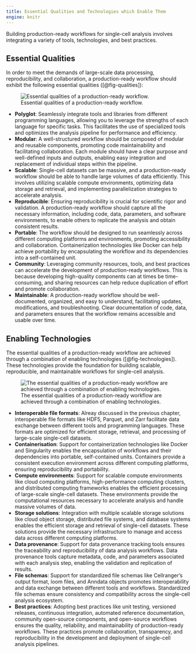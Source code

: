 ```yaml
---
title: Essential Qualities and Technologies which Enable Them
engine: knitr
---
```


Building production-ready workflows for single-cell analysis involves integrating a variety of tools, technologies, and best practices.

## Essential Qualities

In order to meet the demands of large-scale data processing, reproducibility, and collaboration, a production-ready workflow should exhibit the following essential qualities ([@fig-qualities]):

![Essential qualities of a production-ready workflow.](images/qualities.svg){#fig-qualities}

* **Polyglot**: Seamlessly integrate tools and libraries from different programming languages, allowing you to leverage the strengths of each language for specific tasks. This facilitates the use of specialized tools and optimizes the analysis pipeline for performance and efficiency.
* **Modular**: A well-structured workflow should be composed of modular and reusable components, promoting code maintainability and facilitating collaboration. Each module should have a clear purpose and well-defined inputs and outputs, enabling easy integration and replacement of individual steps within the pipeline.
* **Scalable**: Single-cell datasets can be massive, and a production-ready workflow should be able to handle large volumes of data efficiently. This involves utilizing scalable compute environments, optimizing data storage and retrieval, and implementing parallelization strategies to accelerate analysis.
* **Reproducible**: Ensuring reproducibility is crucial for scientific rigor and validation. A production-ready workflow should capture all the necessary information, including code, data, parameters, and software environments, to enable others to replicate the analysis and obtain consistent results.
* **Portable**: The workflow should be designed to run seamlessly across different computing platforms and environments, promoting accessibility and collaboration. Containerization technologies like Docker can help achieve portability by encapsulating the workflow and its dependencies into a self-contained unit.
* **Community**: Leveraging community resources, tools, and best practices can accelerate the development of production-ready workflows. This is because developing high-quality components can at times be time-consuming, and sharing resources can help reduce duplication of effort and promote collaboration.
* **Maintainable**: A production-ready workflow should be well-documented, organized, and easy to understand, facilitating updates, modifications, and troubleshooting. Clear documentation of code, data, and parameters ensures that the workflow remains accessible and usable over time.

## Enabling Technologies

The essential qualities of a production-ready workflow are achieved through a combination of enabling technologies ([@fig-technologies]). These technologies provide the foundation for building scalable, reproducible, and maintainable workflows for single-cell analysis.

![The essential qualities of a production-ready workflow are achieved through a combination of enabling technologies.](images/technologies.svg){#fig-technologies}

* **Interoperable file formats**: Alreay discussed in the previous chapter, interoperable file formats like HDF5, Parquet, and Zarr facilitate data exchange between different tools and programming languages. These formats are optimized for efficient storage, retrieval, and processing of large-scale single-cell datasets.
* **Containerisation**: Support for containerization technologies like Docker and Singularity enables the encapsulation of workflows and their dependencies into portable, self-contained units. Containers provide a consistent execution environment across different computing platforms, ensuring reproducibility and portability.
* **Compute environments**: Support for scalable compute environments like cloud computing platforms, high-performance computing clusters, and distributed computing frameworks enables the efficient processing of large-scale single-cell datasets. These environments provide the computational resources necessary to accelerate analysis and handle massive volumes of data.
* **Storage solutions**: Integration with multiple scalable storage solutions like cloud object storage, distributed file systems, and database systems enables the efficient storage and retrieval of single-cell datasets. These solutions provide the necessary infrastructure to manage and access data across different computing platforms.
* **Data provenance**: Support for data provenance tracking tools ensures the traceability and reproducibility of data analysis workflows. Data provenance tools capture metadata, code, and parameters associated with each analysis step, enabling the validation and replication of results.
* **File schemas**: Support for standardized file schemas like Cellranger's output format, loom files, and Anndata objects promotes interoperability and data exchange between different tools and workflows. Standardized file schemas ensure consistency and compatibility across the single-cell analysis ecosystem.
* **Best practices**: Adopting best practices like unit testing, versioned releases, continuous integration, automated reference documentation, community open-source components, and open-source workflows ensures the quality, reliability, and maintainability of production-ready workflows. These practices promote collaboration, transparency, and reproducibility in the development and deployment of single-cell analysis pipelines.
